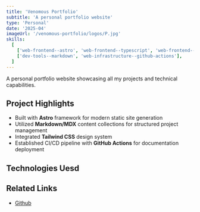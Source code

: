 ```yaml
---
title: 'Venomous Portfolio'
subtitle: 'A personal portfolio website'
type: 'Personal'
date: '2025-04'
imageUrl: '/venomous-portfolio/logos/P.jpg'
skills:
  [
    ['web-frontend--astro', 'web-frontend--typescript', 'web-frontend--tailwindcss'],
    ['dev-tools--markdown', 'web-infrastructure--github-actions'],
  ]
---
```



A personal portfolio website showcasing all my projects and technical capabilities.

## Project Highlights

- Built with **Astro** framework for modern static site generation
- Utilized **Markdown/MDX** content collections for structured project management
- Integrated **Tailwind CSS** design system
- Established CI/CD pipeline with **GitHub Actions** for documentation deployment

## Technologies Uesd

<WorkContentLayoutSkills
  size={50}
  skills={frontmatter.skills.flat()}
  class="flex w-full justify-start"
/>

## Related Links

- [Github](https://github.com/BlaxBerry333/venomous-portfolio)
